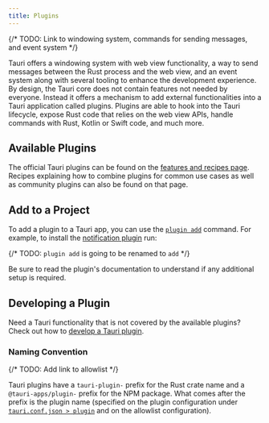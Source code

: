 ```yaml
---
title: Plugins
---
```



{/* TODO: Link to windowing system, commands for sending messages, and event system */}

Tauri offers a windowing system with web view functionality, a way to send messages between the Rust process and the web view, and an event system along with several tooling to enhance the development experience. By design, the Tauri core does not contain features not needed by everyone. Instead it offers a mechanism to add external functionalities into a Tauri application called plugins. Plugins are able to hook into the Tauri lifecycle, expose Rust code that relies on the web view APIs, handle commands with Rust, Kotlin or Swift code, and much more.

## Available Plugins

The official Tauri plugins can be found on the [features and recipes page](/2/guide/list/). Recipes explaining how to combine plugins for common use cases as well as community plugins can also be found on that page.

## Add to a Project

To add a plugin to a Tauri app, you can use the [`plugin add`](/2/reference/cli/#plugin-add) command.
For example, to install the [notification plugin](/2/guide/notification) run:

{/* TODO: `plugin add` is going to be renamed to `add` */}

<CommandTabs
	npm="npm run tauri plugin add notification"
	yarn="yarn tauri plugin add notification"
	pnpm="pnpm tauri plugin add notification"
	cargo="cargo tauri plugin add notification"
/>

Be sure to read the plugin's documentation to understand if any additional setup is required.

## Developing a Plugin

Need a Tauri functionality that is not covered by the available plugins? Check out how to [develop a Tauri plugin](./develop-plugin).

### Naming Convention

{/* TODO: Add link to allowlist */}

Tauri plugins have a `tauri-plugin-` prefix for the Rust crate name and a `@tauri-apps/plugin-` prefix for the NPM package. What comes after the prefix is the plugin name (specified on the plugin configuration under [`tauri.conf.json > plugin`](/2/reference/config/#pluginconfig) and on the allowlist configuration).
